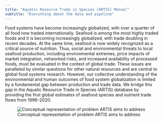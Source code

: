 ```yaml
---
title: "Aquatic Resource Trade in Species (ARTIS) Manual"
subtitle: "Everything about the data and pipeline"
---
```


Food systems have become increasingly globalized, with over a quarter of all food now traded internationally. Seafood is among the most highly traded foods and it is becoming increasingly globalized, with trade doubling in recent decades. At the same time, seafood is now widely recognized as a critical source of nutrition. Thus, social and environmental threats to local seafood production, including environmental extremes, price impacts of market integration, networked risks, and increased availability of processed foods, must be evaluated in the context of global trade. These issues are paralleled by similar questions for other natural resources and are central to global food systems research. However, our collective understanding of the environmental and human outcomes of food system globalization is limited by a fundamental gap between production and trade data. We bridge this gap in the Aquatic Resource Trade in Species (ARTIS) database by providing the first global estimates of seafood species and nutrient trade flows from 1996–2020.

![Conceptual representation of problem ARTIS aims to address](images/artis_fig_V4.png)
